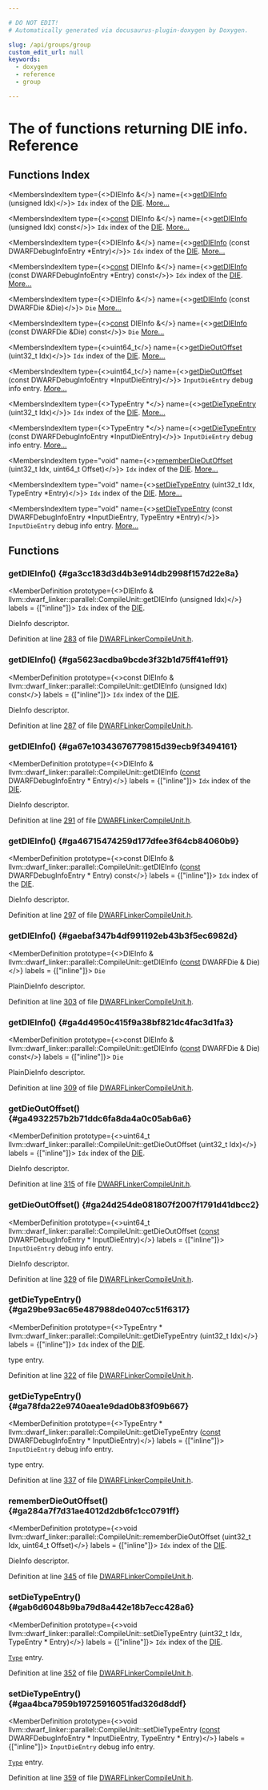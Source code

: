 ```yaml
---

# DO NOT EDIT!
# Automatically generated via docusaurus-plugin-doxygen by Doxygen.

slug: /api/groups/group
custom_edit_url: null
keywords:
  - doxygen
  - reference
  - group

---
```





# The of functions returning DIE info. Reference

<DoxygenPage pluginConfig={pluginConfig}>



## Functions Index

<MembersIndex>

<MembersIndexItem
  type={<>DIEInfo &amp;</>}
  name={<><a href="#ga3cc183d3d4b3e914db2998f157d22e8a">getDIEInfo</a> (unsigned Idx)</>}>
<code>Idx</code> index of the <a href="/docs/api/classes/llvm/die">DIE</a>. <a href="#ga3cc183d3d4b3e914db2998f157d22e8a">More...</a>
</MembersIndexItem>

<MembersIndexItem
  type={<><a href="/docs/api/files/lib/lib/target/lib/target/aarch64/aarch64promoteconstant-cpp/#a90f8350fecae261c25be85d38b451bff">const</a> DIEInfo &amp;</>}
  name={<><a href="#ga5623acdba9bcde3f32b1d75ff41eff91">getDIEInfo</a> (unsigned Idx) const</>}>
<code>Idx</code> index of the <a href="/docs/api/classes/llvm/die">DIE</a>. <a href="#ga5623acdba9bcde3f32b1d75ff41eff91">More...</a>
</MembersIndexItem>

<MembersIndexItem
  type={<>DIEInfo &amp;</>}
  name={<><a href="#ga67e10343676779815d39ecb9f3494161">getDIEInfo</a> (const DWARFDebugInfoEntry &#42;Entry)</>}>
<code>Idx</code> index of the <a href="/docs/api/classes/llvm/die">DIE</a>. <a href="#ga67e10343676779815d39ecb9f3494161">More...</a>
</MembersIndexItem>

<MembersIndexItem
  type={<><a href="/docs/api/files/lib/lib/target/lib/target/aarch64/aarch64promoteconstant-cpp/#a90f8350fecae261c25be85d38b451bff">const</a> DIEInfo &amp;</>}
  name={<><a href="#ga46715474259d177dfee3f64cb84060b9">getDIEInfo</a> (const DWARFDebugInfoEntry &#42;Entry) const</>}>
<code>Idx</code> index of the <a href="/docs/api/classes/llvm/die">DIE</a>. <a href="#ga46715474259d177dfee3f64cb84060b9">More...</a>
</MembersIndexItem>

<MembersIndexItem
  type={<>DIEInfo &amp;</>}
  name={<><a href="#gaebaf347b4df991192eb43b3f5ec6982d">getDIEInfo</a> (const DWARFDie &amp;Die)</>}>
<code>Die</code> <a href="#gaebaf347b4df991192eb43b3f5ec6982d">More...</a>
</MembersIndexItem>

<MembersIndexItem
  type={<><a href="/docs/api/files/lib/lib/target/lib/target/aarch64/aarch64promoteconstant-cpp/#a90f8350fecae261c25be85d38b451bff">const</a> DIEInfo &amp;</>}
  name={<><a href="#ga4d4950c415f9a38bf821dc4fac3d1fa3">getDIEInfo</a> (const DWARFDie &amp;Die) const</>}>
<code>Die</code> <a href="#ga4d4950c415f9a38bf821dc4fac3d1fa3">More...</a>
</MembersIndexItem>

<MembersIndexItem
  type={<>uint64&#95;t</>}
  name={<><a href="#ga4932257b2b71ddc6fa8da4a0c05ab6a6">getDieOutOffset</a> (uint32&#95;t Idx)</>}>
<code>Idx</code> index of the <a href="/docs/api/classes/llvm/die">DIE</a>. <a href="#ga4932257b2b71ddc6fa8da4a0c05ab6a6">More...</a>
</MembersIndexItem>

<MembersIndexItem
  type={<>uint64&#95;t</>}
  name={<><a href="#ga24d254de081807f2007f1791d41dbcc2">getDieOutOffset</a> (const DWARFDebugInfoEntry &#42;InputDieEntry)</>}>
<code>InputDieEntry</code> debug info entry. <a href="#ga24d254de081807f2007f1791d41dbcc2">More...</a>
</MembersIndexItem>

<MembersIndexItem
  type={<>TypeEntry &#42;</>}
  name={<><a href="#ga29be93ac65e487988de0407cc51f6317">getDieTypeEntry</a> (uint32&#95;t Idx)</>}>
<code>Idx</code> index of the <a href="/docs/api/classes/llvm/die">DIE</a>. <a href="#ga29be93ac65e487988de0407cc51f6317">More...</a>
</MembersIndexItem>

<MembersIndexItem
  type={<>TypeEntry &#42;</>}
  name={<><a href="#ga78fda22e9740aea1e9dad0b83f09b667">getDieTypeEntry</a> (const DWARFDebugInfoEntry &#42;InputDieEntry)</>}>
<code>InputDieEntry</code> debug info entry. <a href="#ga78fda22e9740aea1e9dad0b83f09b667">More...</a>
</MembersIndexItem>

<MembersIndexItem
  type="void"
  name={<><a href="#ga284a7f7d31ae4012d2db6fc1cc0791ff">rememberDieOutOffset</a> (uint32&#95;t Idx, uint64&#95;t Offset)</>}>
<code>Idx</code> index of the <a href="/docs/api/classes/llvm/die">DIE</a>. <a href="#ga284a7f7d31ae4012d2db6fc1cc0791ff">More...</a>
</MembersIndexItem>

<MembersIndexItem
  type="void"
  name={<><a href="#gab6d6048b9ba79d8a442e18b7ecc428a6">setDieTypeEntry</a> (uint32&#95;t Idx, TypeEntry &#42;Entry)</>}>
<code>Idx</code> index of the <a href="/docs/api/classes/llvm/die">DIE</a>. <a href="#gab6d6048b9ba79d8a442e18b7ecc428a6">More...</a>
</MembersIndexItem>

<MembersIndexItem
  type="void"
  name={<><a href="#gaa4bca7959b19725916051fad326d8ddf">setDieTypeEntry</a> (const DWARFDebugInfoEntry &#42;InputDieEntry, TypeEntry &#42;Entry)</>}>
<code>InputDieEntry</code> debug info entry. <a href="#gaa4bca7959b19725916051fad326d8ddf">More...</a>
</MembersIndexItem>

</MembersIndex>


<SectionDefinition>

## Functions

### getDIEInfo() {#ga3cc183d3d4b3e914db2998f157d22e8a}

<MemberDefinition
  prototype={<>DIEInfo &amp; llvm::dwarf&#95;linker::parallel::CompileUnit::getDIEInfo (unsigned Idx)</>}
  labels = {["inline"]}>
<code>Idx</code> index of the <a href="/docs/api/classes/llvm/die">DIE</a>.

<SectionUser title="Returns">
DieInfo descriptor.
</SectionUser>

Definition at line <a href="/docs/api/files/lib/lib/dwarflinker/lib/dwarflinker/parallel/dwarflinkercompileunit-h/#l00283">283</a> of file <a href="/docs/api/files/lib/lib/dwarflinker/lib/dwarflinker/parallel/dwarflinkercompileunit-h">DWARFLinkerCompileUnit.h</a>.
</MemberDefinition>

### getDIEInfo() {#ga5623acdba9bcde3f32b1d75ff41eff91}

<MemberDefinition
  prototype={<>const DIEInfo &amp; llvm::dwarf&#95;linker::parallel::CompileUnit::getDIEInfo (unsigned Idx) const</>}
  labels = {["inline"]}>
<code>Idx</code> index of the <a href="/docs/api/classes/llvm/die">DIE</a>.

<SectionUser title="Returns">
DieInfo descriptor.
</SectionUser>

Definition at line <a href="/docs/api/files/lib/lib/dwarflinker/lib/dwarflinker/parallel/dwarflinkercompileunit-h/#l00287">287</a> of file <a href="/docs/api/files/lib/lib/dwarflinker/lib/dwarflinker/parallel/dwarflinkercompileunit-h">DWARFLinkerCompileUnit.h</a>.
</MemberDefinition>

### getDIEInfo() {#ga67e10343676779815d39ecb9f3494161}

<MemberDefinition
  prototype={<>DIEInfo &amp; llvm::dwarf&#95;linker::parallel::CompileUnit::getDIEInfo (<a href="/docs/api/files/lib/lib/target/lib/target/aarch64/aarch64promoteconstant-cpp/#a90f8350fecae261c25be85d38b451bff">const</a> DWARFDebugInfoEntry &#42; Entry)</>}
  labels = {["inline"]}>
<code>Idx</code> index of the <a href="/docs/api/classes/llvm/die">DIE</a>.

<SectionUser title="Returns">
DieInfo descriptor.
</SectionUser>

Definition at line <a href="/docs/api/files/lib/lib/dwarflinker/lib/dwarflinker/parallel/dwarflinkercompileunit-h/#l00291">291</a> of file <a href="/docs/api/files/lib/lib/dwarflinker/lib/dwarflinker/parallel/dwarflinkercompileunit-h">DWARFLinkerCompileUnit.h</a>.
</MemberDefinition>

### getDIEInfo() {#ga46715474259d177dfee3f64cb84060b9}

<MemberDefinition
  prototype={<>const DIEInfo &amp; llvm::dwarf&#95;linker::parallel::CompileUnit::getDIEInfo (<a href="/docs/api/files/lib/lib/target/lib/target/aarch64/aarch64promoteconstant-cpp/#a90f8350fecae261c25be85d38b451bff">const</a> DWARFDebugInfoEntry &#42; Entry) const</>}
  labels = {["inline"]}>
<code>Idx</code> index of the <a href="/docs/api/classes/llvm/die">DIE</a>.

<SectionUser title="Returns">
DieInfo descriptor.
</SectionUser>

Definition at line <a href="/docs/api/files/lib/lib/dwarflinker/lib/dwarflinker/parallel/dwarflinkercompileunit-h/#l00297">297</a> of file <a href="/docs/api/files/lib/lib/dwarflinker/lib/dwarflinker/parallel/dwarflinkercompileunit-h">DWARFLinkerCompileUnit.h</a>.
</MemberDefinition>

### getDIEInfo() {#gaebaf347b4df991192eb43b3f5ec6982d}

<MemberDefinition
  prototype={<>DIEInfo &amp; llvm::dwarf&#95;linker::parallel::CompileUnit::getDIEInfo (<a href="/docs/api/files/lib/lib/target/lib/target/aarch64/aarch64promoteconstant-cpp/#a90f8350fecae261c25be85d38b451bff">const</a> DWARFDie &amp; Die)</>}
  labels = {["inline"]}>
<code>Die</code>

<SectionUser title="Returns">
PlainDieInfo descriptor.
</SectionUser>

Definition at line <a href="/docs/api/files/lib/lib/dwarflinker/lib/dwarflinker/parallel/dwarflinkercompileunit-h/#l00303">303</a> of file <a href="/docs/api/files/lib/lib/dwarflinker/lib/dwarflinker/parallel/dwarflinkercompileunit-h">DWARFLinkerCompileUnit.h</a>.
</MemberDefinition>

### getDIEInfo() {#ga4d4950c415f9a38bf821dc4fac3d1fa3}

<MemberDefinition
  prototype={<>const DIEInfo &amp; llvm::dwarf&#95;linker::parallel::CompileUnit::getDIEInfo (<a href="/docs/api/files/lib/lib/target/lib/target/aarch64/aarch64promoteconstant-cpp/#a90f8350fecae261c25be85d38b451bff">const</a> DWARFDie &amp; Die) const</>}
  labels = {["inline"]}>
<code>Die</code>

<SectionUser title="Returns">
PlainDieInfo descriptor.
</SectionUser>

Definition at line <a href="/docs/api/files/lib/lib/dwarflinker/lib/dwarflinker/parallel/dwarflinkercompileunit-h/#l00309">309</a> of file <a href="/docs/api/files/lib/lib/dwarflinker/lib/dwarflinker/parallel/dwarflinkercompileunit-h">DWARFLinkerCompileUnit.h</a>.
</MemberDefinition>

### getDieOutOffset() {#ga4932257b2b71ddc6fa8da4a0c05ab6a6}

<MemberDefinition
  prototype={<>uint64&#95;t llvm::dwarf&#95;linker::parallel::CompileUnit::getDieOutOffset (uint32&#95;t Idx)</>}
  labels = {["inline"]}>
<code>Idx</code> index of the <a href="/docs/api/classes/llvm/die">DIE</a>.

<SectionUser title="Returns">
DieInfo descriptor.
</SectionUser>

Definition at line <a href="/docs/api/files/lib/lib/dwarflinker/lib/dwarflinker/parallel/dwarflinkercompileunit-h/#l00315">315</a> of file <a href="/docs/api/files/lib/lib/dwarflinker/lib/dwarflinker/parallel/dwarflinkercompileunit-h">DWARFLinkerCompileUnit.h</a>.
</MemberDefinition>

### getDieOutOffset() {#ga24d254de081807f2007f1791d41dbcc2}

<MemberDefinition
  prototype={<>uint64&#95;t llvm::dwarf&#95;linker::parallel::CompileUnit::getDieOutOffset (<a href="/docs/api/files/lib/lib/target/lib/target/aarch64/aarch64promoteconstant-cpp/#a90f8350fecae261c25be85d38b451bff">const</a> DWARFDebugInfoEntry &#42; InputDieEntry)</>}
  labels = {["inline"]}>
<code>InputDieEntry</code> debug info entry.

<SectionUser title="Returns">
DieInfo descriptor.
</SectionUser>

Definition at line <a href="/docs/api/files/lib/lib/dwarflinker/lib/dwarflinker/parallel/dwarflinkercompileunit-h/#l00329">329</a> of file <a href="/docs/api/files/lib/lib/dwarflinker/lib/dwarflinker/parallel/dwarflinkercompileunit-h">DWARFLinkerCompileUnit.h</a>.
</MemberDefinition>

### getDieTypeEntry() {#ga29be93ac65e487988de0407cc51f6317}

<MemberDefinition
  prototype={<>TypeEntry &#42; llvm::dwarf&#95;linker::parallel::CompileUnit::getDieTypeEntry (uint32&#95;t Idx)</>}
  labels = {["inline"]}>
<code>Idx</code> index of the <a href="/docs/api/classes/llvm/die">DIE</a>.

<SectionUser title="Returns">
type entry.
</SectionUser>

Definition at line <a href="/docs/api/files/lib/lib/dwarflinker/lib/dwarflinker/parallel/dwarflinkercompileunit-h/#l00322">322</a> of file <a href="/docs/api/files/lib/lib/dwarflinker/lib/dwarflinker/parallel/dwarflinkercompileunit-h">DWARFLinkerCompileUnit.h</a>.
</MemberDefinition>

### getDieTypeEntry() {#ga78fda22e9740aea1e9dad0b83f09b667}

<MemberDefinition
  prototype={<>TypeEntry &#42; llvm::dwarf&#95;linker::parallel::CompileUnit::getDieTypeEntry (<a href="/docs/api/files/lib/lib/target/lib/target/aarch64/aarch64promoteconstant-cpp/#a90f8350fecae261c25be85d38b451bff">const</a> DWARFDebugInfoEntry &#42; InputDieEntry)</>}
  labels = {["inline"]}>
<code>InputDieEntry</code> debug info entry.

<SectionUser title="Returns">
type entry.
</SectionUser>

Definition at line <a href="/docs/api/files/lib/lib/dwarflinker/lib/dwarflinker/parallel/dwarflinkercompileunit-h/#l00337">337</a> of file <a href="/docs/api/files/lib/lib/dwarflinker/lib/dwarflinker/parallel/dwarflinkercompileunit-h">DWARFLinkerCompileUnit.h</a>.
</MemberDefinition>

### rememberDieOutOffset() {#ga284a7f7d31ae4012d2db6fc1cc0791ff}

<MemberDefinition
  prototype={<>void llvm::dwarf&#95;linker::parallel::CompileUnit::rememberDieOutOffset (uint32&#95;t Idx, uint64&#95;t Offset)</>}
  labels = {["inline"]}>
<code>Idx</code> index of the <a href="/docs/api/classes/llvm/die">DIE</a>.

<SectionUser title="Returns">
DieInfo descriptor.
</SectionUser>

Definition at line <a href="/docs/api/files/lib/lib/dwarflinker/lib/dwarflinker/parallel/dwarflinkercompileunit-h/#l00345">345</a> of file <a href="/docs/api/files/lib/lib/dwarflinker/lib/dwarflinker/parallel/dwarflinkercompileunit-h">DWARFLinkerCompileUnit.h</a>.
</MemberDefinition>

### setDieTypeEntry() {#gab6d6048b9ba79d8a442e18b7ecc428a6}

<MemberDefinition
  prototype={<>void llvm::dwarf&#95;linker::parallel::CompileUnit::setDieTypeEntry (uint32&#95;t Idx, TypeEntry &#42; Entry)</>}
  labels = {["inline"]}>
<code>Idx</code> index of the <a href="/docs/api/classes/llvm/die">DIE</a>.

<code><a href="/docs/api/classes/llvm/type">Type</a></code> entry.

Definition at line <a href="/docs/api/files/lib/lib/dwarflinker/lib/dwarflinker/parallel/dwarflinkercompileunit-h/#l00352">352</a> of file <a href="/docs/api/files/lib/lib/dwarflinker/lib/dwarflinker/parallel/dwarflinkercompileunit-h">DWARFLinkerCompileUnit.h</a>.
</MemberDefinition>

### setDieTypeEntry() {#gaa4bca7959b19725916051fad326d8ddf}

<MemberDefinition
  prototype={<>void llvm::dwarf&#95;linker::parallel::CompileUnit::setDieTypeEntry (<a href="/docs/api/files/lib/lib/target/lib/target/aarch64/aarch64promoteconstant-cpp/#a90f8350fecae261c25be85d38b451bff">const</a> DWARFDebugInfoEntry &#42; InputDieEntry, TypeEntry &#42; Entry)</>}
  labels = {["inline"]}>
<code>InputDieEntry</code> debug info entry.

<code><a href="/docs/api/classes/llvm/type">Type</a></code> entry.

Definition at line <a href="/docs/api/files/lib/lib/dwarflinker/lib/dwarflinker/parallel/dwarflinkercompileunit-h/#l00359">359</a> of file <a href="/docs/api/files/lib/lib/dwarflinker/lib/dwarflinker/parallel/dwarflinkercompileunit-h">DWARFLinkerCompileUnit.h</a>.
</MemberDefinition>

</SectionDefinition>

</DoxygenPage>
